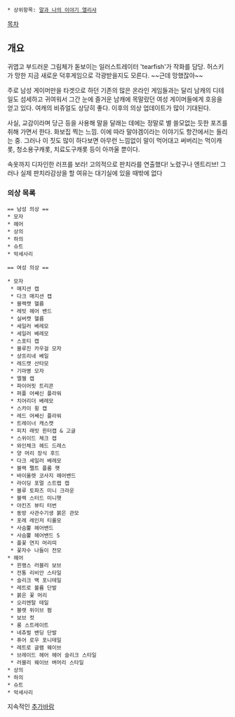  * 상위항목: [[말과 나의 이야기 앨리샤]]

[[목차]]

== 개요 ==

귀엽고 부드러운 그림체가 돋보이는 일러스트레이터 'tearfish'가 작화를 담당. 허스키가 망한 지금 새로운 덕후게임으로 각광받을지도 모른다. ~~근데 망했잖아~~

주로 남성 게이머만을 타겟으로 하던 기존의 많은 온라인 게임들과는 달리 남캐의 디테일도 섬세하고 귀여워서 그간 눈에 즐거운 남캐에 목말랐던 여성 게이머들에게 호응을 얻고 있다. 여캐의 비쥬얼도 상당히 좋다. 이후의 의상 업데이트가 많이 기대된다.

사실, 교감이라며 당근 등을 사용해 말을 달래는 데에는 정말로 별 쓸모없는 듯한 포즈를 취해 가면서 한다. 화보집 찍는 느낌. 이에 따라 말야겜이라는 이야기도 항간에서는 들리는 중. 그러나 이 짓도 많이 하다보면 아무런 느낌없이 말이 먹어대고 써버리는 먹이캐롯, 청소용구캐롯, 치료도구캐롯 등이 아까울 뿐이다.


속옷까지 디자인한 러프를 보라! 고의적으로 판치라를 연출했다! 노렸구나 엔트리브! 그러나 실제 판치라감상을 할 여유는 대기실에 있을 때밖에 없다

=== 의상 목록 ===
 == 남성 의상 ==
 * 모자
 * 헤어
 * 상의
 * 하의
 * 슈트
 * 악세사리

 == 여성 의상 ==

 * 모자
  * 매지션 캡
  * 다크 매지션 캡
  * 블랙캣 헬름
  * 레빗 헤어 밴드
  * 실버캣 헬름
  * 세일러 베레모
  * 세일러 베레모
  * 스포티 캡
  * 블루진 카우걸 모자
  * 샹프리네 베일
  * 레드캣 산타모
  * 기마병 모자
  * 엘젤 캡
  * 파이어릿 트리콘
  * 퍼플 어쌔신 플라워
  * 치어리더 베레모
  * 스카이 윙 캡
  * 레드 어쌔신 플라워
  * 트레이너 캐스캣
  * 피치 래빗 윈터캡 & 고글
  * 스위이드 체크 캡
  * 와인체크 헤드 드레스
  * 양 머리 장식 후드
  * 다크 세일러 베레모
  * 블랙 펠트 플룸 햇
  * 바이올렛 코사지 헤어밴드
  * 라이딩 포멀 스트랩 캡
  * 블루 토파즈 미니 크라운 
  * 블랙 스터드 미니햇
  * 아킨즈 뷰티 터번
  * 동방 사관수기생 붉은 관모
  * 포레 레인저 티롤모
  * 사슴뿔 헤어밴드
  * 사슴뿔 헤어밴드 S
  * 플꽃 연지 머리띠
  * 꽃자수 나들이 전모
 * 헤어
  * 윈랭스 러블리 보브
  * 전통 리비안 스타일
  * 슬리크 백 포니테일
  * 레트로 볼륨 단발
  * 붉은 꽃 머리
  * 오리엔탈 테일
  * 블렛 위이브 펌
  * 보브 컷
  * 롱 스트레이트
  * 네츄럴 밴딩 단발
  * 퓨어 로우 포니테일
  * 레트로 글램 웨이브
  * 브레이드 헤어 헤어 슬리크 스타일
  * 러블리 웨이브 벼머리 스타일
 * 상의
 * 하의
 * 슈트
 * 악세사리

지속적인 [[추가바람]]
